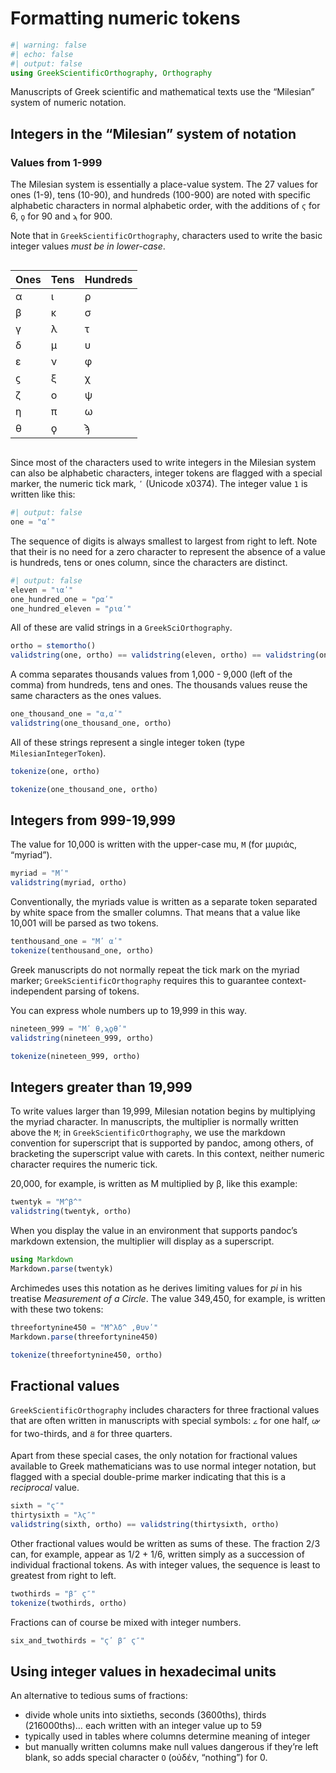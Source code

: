 # Formatting numeric tokens
```julia
#| warning: false
#| echo: false
#| output: false
using GreekScientificOrthography, Orthography
```

Manuscripts of Greek scientific and mathematical texts use the "Milesian" system of numeric notation.

## Integers in the "Milesian" system of notation

### Values from 1-999

The Milesian system is essentially a place-value system.  The 27 values for ones (1-9), tens (10-90), and hundreds (100-900) are noted with specific alphabetic characters in normal alphabetic order, with the additions of `ϛ` for 6, `ϙ` for 90 and `ϡ` for 900. 

::: {.callout-note}
Note that in `GreekScientificOrthography`, characters used to write the basic integer values *must be in lower-case*.
:::


::: {.column width="50%"}

| Ones | Tens | Hundreds |
| --- | --- | --- | 
| α | ι  | ρ |
| β | κ | σ |
| γ | λ | τ |
| δ | μ | υ |
| ε| ν | φ |
| ϛ | ξ | χ |
| ζ| ο | ψ |
| η| π | ω |
| θ  | ϙ | ϡ |

:::


Since most of the characters used to write integers in the Milesian system can also be alphabetic characters, integer tokens are flagged with a special marker, the numeric tick mark, `ʹ` (Unicode x0374). The integer value `1` is written like this:

```julia
#| output: false
one = "αʹ" 
```


The sequence of digits is always smallest to largest from right to left. Note that their is no need for a zero character to represent the absence of a value is hundreds, tens or ones column, since the characters are distinct.



```julia
#| output: false
eleven = "ιαʹ"
one_hundred_one = "ραʹ"
one_hundred_eleven = "ριαʹ"
```

All of these are valid strings in a `GreekSciOrthography`.

```julia
ortho = stemortho()
validstring(one, ortho) == validstring(eleven, ortho) == validstring(one_hundred_one, ortho) == validstring(one_hundred_eleven, ortho)
```


A comma separates thousands values from 1,000 - 9,000 (left of the comma) from hundreds, tens and ones. The thousands values reuse the same characters as the ones values.

```julia
one_thousand_one = "α,αʹ"
validstring(one_thousand_one, ortho)
```

All of these strings represent a single integer token (type `MilesianIntegerToken`).

```julia
tokenize(one, ortho)
```


```julia
tokenize(one_thousand_one, ortho)
```

## Integers from 999-19,999

The value for 10,000 is written with the upper-case mu, `Μ` (for μυριάς, "myriad").

```julia
myriad = "Μʹ"
validstring(myriad, ortho)
```

Conventionally, the myriads value is written as a separate token separated by white space from the smaller columns. That means that a value like 10,001 will be parsed as two tokens. 

```julia
tenthousand_one = "Μʹ αʹ"
tokenize(tenthousand_one, ortho)
```

::: {.callout-note}
Greek manuscripts do not normally repeat the tick mark on the myriad marker; `GreekScientificOrthography` requires this to guarantee context-independent parsing of tokens.
:::


You can express whole numbers up to 19,999 in this way.

```julia
nineteen_999 = "Μʹ θ,ϡϙθʹ"
validstring(nineteen_999, ortho)
```

```julia
tokenize(nineteen_999, ortho)
```


## Integers greater than 19,999

To write values larger than 19,999, Milesian notation begins by multiplying the myriad character. In manuscripts, the multiplier is normally written above the `Μ`; in `GreekScientificOrthography`, we use the markdown convention for superscript that is supported by pandoc, among others, of bracketing the superscript value with carets. In this context, neither numeric character requires the numeric tick.

20,000, for example, is written as Μ multiplied by β, like this example:

```julia
twentyk = "Μ^β^"
validstring(twentyk, ortho)
```

When you display the value in an environment that supports pandoc's markdown extension, the multiplier will display as a superscript.

```julia
using Markdown
Markdown.parse(twentyk)
```


Archimedes uses this notation as he derives limiting values for *pi* in  his treatise  *Measurement of a Circle*. The value 349,450, for example, is written with these two tokens:

```julia
threefortynine450 = "Μ^λδ^ ,θυνʹ"
Markdown.parse(threefortynine450)
```

```julia
tokenize(threefortynine450, ortho)
```



## Fractional values

`GreekScientificOrthography` includes characters for three fractional values that are often written in manuscripts with special symbols: `𐅵` for one half, `𐅷` for two-thirds, and `𐅸` for three quarters.

Apart from these special cases, the only notation for fractional values available to Greek mathematicians was to use normal integer notation, but flagged with a special double-prime marker indicating that this is a *reciprocal* value.  

```julia
sixth = "ϛ″"
thirtysixth = "λϛ″"
validstring(sixth, ortho) == validstring(thirtysixth, ortho)
```

Other fractional values would be written as sums of these.  The fraction 2/3 can, for example, appear as 1/2 + 1/6, written simply as a succession of individual fractional tokens. As with integer values, the sequence is least to greatest from right to left.

```julia
twothirds = "β″ ϛ″"
tokenize(twothirds, ortho)
```

Fractions can of course be mixed with integer numbers.

```julia
six_and_twothirds = "ϛʹ β″ ϛ″"
```

## Using integer values in hexadecimal units


::: {.callout-note title="TBA"}

An alternative to tedious sums of fractions:

- divide whole units into sixtieths, seconds (3600ths), thirds (216000ths)... each written with an integer value up to 59
- typically used in tables where columns determine meaning of integer
- but manually written columns make null values dangerous if they're left blank, so adds special character `Ο` (οὐδέν, "nothing") for 0.

:::